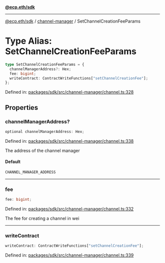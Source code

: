[**@ecp.eth/sdk**](../../index.mdx)

***

[@ecp.eth/sdk](/sdk-reference/index.mdx) / [channel-manager](/sdk-reference/channel-manager/index.mdx) / SetChannelCreationFeeParams

# Type Alias: SetChannelCreationFeeParams

```ts
type SetChannelCreationFeeParams = {
  channelManagerAddress?: Hex;
  fee: bigint;
  writeContract: ContractWriteFunctions["setChannelCreationFee"];
};
```

Defined in: [packages/sdk/src/channel-manager/channel.ts:328](https://github.com/ecp-eth/comments-monorepo/blob/main/packages/sdk/src/channel-manager/channel.ts#L328)

## Properties

### channelManagerAddress?

```ts
optional channelManagerAddress: Hex;
```

Defined in: [packages/sdk/src/channel-manager/channel.ts:338](https://github.com/ecp-eth/comments-monorepo/blob/main/packages/sdk/src/channel-manager/channel.ts#L338)

The address of the channel manager

#### Default

```ts
CHANNEL_MANAGER_ADDRESS
```

***

### fee

```ts
fee: bigint;
```

Defined in: [packages/sdk/src/channel-manager/channel.ts:332](https://github.com/ecp-eth/comments-monorepo/blob/main/packages/sdk/src/channel-manager/channel.ts#L332)

The fee for creating a channel in wei

***

### writeContract

```ts
writeContract: ContractWriteFunctions["setChannelCreationFee"];
```

Defined in: [packages/sdk/src/channel-manager/channel.ts:339](https://github.com/ecp-eth/comments-monorepo/blob/main/packages/sdk/src/channel-manager/channel.ts#L339)
